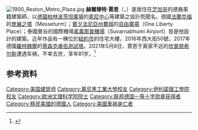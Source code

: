 [[File:1900_Reston_Metro_Plaza.jpg|right]]
'''赫爾穆特·賈恩'''（{{lang-en|Helmut Jahn}}，{{Bd|1940年|1月4日|2021年|5月8日|catIdx=Jahn}}）是居住在[[芝加哥|芝加哥]]的德裔美籍建築師，以[[德國|德國]][[柏林|柏林]][[波茨坦廣場|波茨坦廣場]]的[[索尼中心|索尼中心]]等建築之設計而聞名。德國[[美因河畔法兰克福|法蘭克福]]的[[會展之塔|會展之塔]]（Messeturm）；[[賓夕法尼亞州|賓夕法尼亞州]][[費城|費城]]的[[自由廣場|自由廣場]]（One Liberty Place）；泰國曼谷的國際機場[[素萬那普機場|素萬那普機場]]（Suvarnabhumi Airport）皆是他設計的建築。近年作品有一棟位於[[纽约|紐約市]]的住宅大樓，2016年西大街50號，2017年德國[[羅特魏爾|羅特魏爾]]的[[蒂森克虜伯測試塔|蒂森克虜伯測試塔]]。2021年5月8日，賈恩于离家不远的[[坎普顿希尔斯_(伊利诺伊州)|坎普顿希尔斯]]遭遇车祸，不幸去世，享年81岁。<ref>{{Cite web|last=Rosenberg-Douglas|first=Katherine|title=Architect Helmut Jahn killed in bike accident in Chicago suburb|url=https://www.baltimoresun.com/news/nation-world/ct-helmut-jahnfamed-architect-dies-20210509-t4co2a6zd5fxzfiyon2hvcud24-story.html|access-date=2021-05-09|website=baltimoresun.com|archive-date=2021-05-10|archive-url=https://web.archive.org/web/20210510234253/https://www.baltimoresun.com/news/nation-world/ct-helmut-jahnfamed-architect-dies-20210509-t4co2a6zd5fxzfiyon2hvcud24-story.html|dead-url=no}}</ref>

==参考资料==
{{reflist}}

{{us-bio-stub}}
{{normdaten}}
{{DEFAULTSORT: Jahn}}
[[Category:美国建筑师|Category:美国建筑师]]
[[Category:慕尼黑工業大學校友|Category:慕尼黑工業大學校友]]
[[Category:伊利諾理工學院校友|Category:伊利諾理工學院校友]]
[[Category:欧洲文理科学院院士|Category:欧洲文理科学院院士]]
[[Category:联邦德国一等十字勋章获得者|Category:联邦德国一等十字勋章获得者]]
[[Category:移民美國的德國人|Category:移民美國的德國人]]
[[Category:美國車禍身亡者|Category:美國車禍身亡者]]